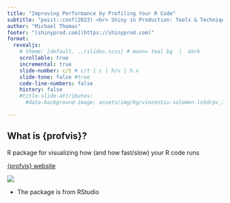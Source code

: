 ```yaml
---
title: "Improving Performance by Profiling Your R Code"
subtitle: "posit::conf(2023) <br> Shiny in Production: Tools & Techniques"
author: "Michael Thomas"
footer: "[shinyprod.com](https://shinyprod.com)"
format:
  revealjs:
    # theme: [default, ../slides.scss] # moon= teal bg  |  dark
    scrollable: true
    incremental: true
    slide-number: c/t # c/t | c | h/v | h.v
    slide-tone: false #true
    code-line-numbers: false
    history: false
    #title-slide-attributes:
      #data-background-image: assets/img/bg/vincentiu-solomon-ln5drpv_ImI-unsplash.jpg

---
```


## What is {profvis}?

R package for visualizing how (and how fast/slow) your R code runs

[{profvis} website](https://rstudio.github.io/profvis/index.html)

![](www/example_profvis_report.png)

::: {.notes}
* The package is from RStudio
:::